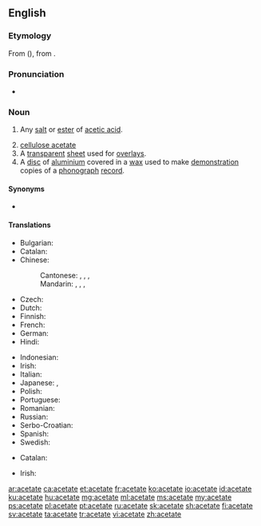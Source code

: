{{also|acétate|aĉetate}}
==English==
{{wikipedia}}

===Etymology===
From {{etyl|la|en}} {{m|la|acētum||vinegar}} ({{suffix||ate|lang=en}}), from {{m|la|aceō||I am sour}}.

===Pronunciation===
* {{audio|en-us-acetate.ogg|Audio (US)|lang=en}}

===Noun===
{{en-noun}}

# {{lb|en|organic chemistry}} Any [[salt]] or [[ester]] of [[acetic acid]].
# [[cellulose acetate]]
# A [[transparent]] [[sheet]] used for [[overlay]]s.
# A [[disc]] of [[aluminium]] covered in a [[wax]] used to make [[demonstration]] copies of a [[phonograph]] [[record]].

====Synonyms====
* {{sense|salt or ester of acetic acid}} {{l|en|ethanoate}}

====Translations====
{{trans-top|salt or ester of acetic acid}}
* Bulgarian: {{t|bg|ацетат|m}}
* Catalan: {{t|ca|acetat|m}}
* Chinese:
*: Cantonese: {{t|yue|醋酸鹽|sc=Hani}}, {{t|yue|醋酸盐|tr=cou3 syun1 jim4|sc=Hani}}, {{t|yue|乙酸鹽|sc=Hani}}, {{t|yue|乙酸盐|tr=jyut3 syun1 jim4|sc=Hani}}
*: Mandarin: {{t+|cmn|醋酸鹽|sc=Hani}}, {{t+|cmn|醋酸盐|tr=cùsuānyán|sc=Hani}}, {{t+|cmn|乙酸鹽|sc=Hani}}, {{t+|cmn|乙酸盐|tr=yǐsuānyán|sc=Hani}}
* Czech: {{t|cs|acetát|m}}
* Dutch: {{t+|nl|acetaat}}
* Finnish: {{t|fi|asetaatti}}
* French: {{t+|fr|acétate}}
* German: {{t+|de|Azetat|n}}
* Hindi: {{t+|hi|शुक्त|tr=shukt|sc=Deva}}
{{trans-mid}}
* Indonesian: {{t+|id|asetat}}
* Irish: {{t|ga|aicéatáit|f}}
* Italian: {{t+|it|acetato|m}}
* Japanese: {{t|ja|アセテート|tr=asetēto|sc=Jpan}}, {{t|ja|酢酸塩|tr=さくさんえん, sakusan'en|sc=Jpan}}
* Polish: {{t+|pl|octan}}
* Portuguese: {{t+|pt|acetato|m}}
* Romanian: {{t+|ro|acetat|m}}
* Russian: {{t+|ru|ацета́т|m}}
* Serbo-Croatian: {{t|sh|acetat}}
* Spanish: {{t+|es|acetato|m}}
* Swedish: {{t+|sv|acetat}}
{{trans-bottom}}

{{trans-see|cellulose acetate}}

{{trans-top|transparent overlay sheet}}
* Catalan: {{t+|ca|transparència|f}}
{{trans-mid}}
* Irish: {{t|ga|tréshoilseán|m}}
{{trans-bottom}}

{{trans-top|aluminium disc covered in wax}}
{{trans-mid}}
{{trans-bottom}}

[[ar:acetate]]
[[ca:acetate]]
[[et:acetate]]
[[fr:acetate]]
[[ko:acetate]]
[[io:acetate]]
[[id:acetate]]
[[ku:acetate]]
[[hu:acetate]]
[[mg:acetate]]
[[ml:acetate]]
[[ms:acetate]]
[[my:acetate]]
[[ps:acetate]]
[[pl:acetate]]
[[pt:acetate]]
[[ru:acetate]]
[[sk:acetate]]
[[sh:acetate]]
[[fi:acetate]]
[[sv:acetate]]
[[ta:acetate]]
[[tr:acetate]]
[[vi:acetate]]
[[zh:acetate]]